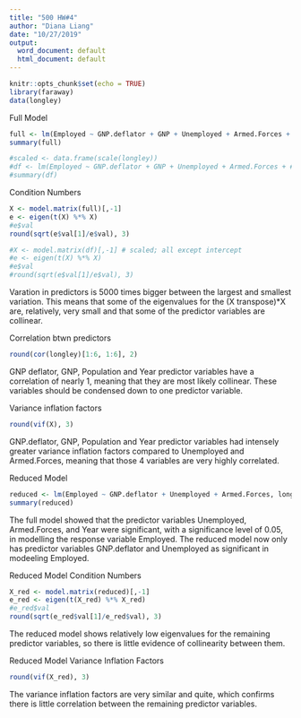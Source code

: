 ```yaml
---
title: "500 HW#4"
author: "Diana Liang"
date: "10/27/2019"
output:
  word_document: default
  html_document: default
---
```


```r
knitr::opts_chunk$set(echo = TRUE)
library(faraway)
data(longley)
```

Full Model
```r
full <- lm(Employed ~ GNP.deflator + GNP + Unemployed + Armed.Forces + Population + Year, longley)
summary(full)

#scaled <- data.frame(scale(longley))
#df <- lm(Employed ~ GNP.deflator + GNP + Unemployed + Armed.Forces + #Population + Year, scaled)
#summary(df)
```

Condition Numbers
```r
X <- model.matrix(full)[,-1]
e <- eigen(t(X) %*% X)
#e$val
round(sqrt(e$val[1]/e$val), 3)

#X <- model.matrix(df)[,-1] # scaled; all except intercept
#e <- eigen(t(X) %*% X)
#e$val
#round(sqrt(e$val[1]/e$val), 3)
```

Varation in predictors is 5000 times bigger between the largest and smallest variation. This means that some of the eigenvalues for the (X transpose)*X are, relatively, very small and that some of the predictor variables are collinear.

Correlation btwn predictors
```r
round(cor(longley)[1:6, 1:6], 2)
```

GNP deflator, GNP, Population and Year predictor variables have a correlation of nearly 1, meaning that they are most likely collinear. These variables should be condensed down to one predictor variable.


Variance inflation factors
```r
round(vif(X), 3)
```

GNP.deflator, GNP, Population and Year predictor variables had intensely greater variance inflation factors compared to Unemployed and Armed.Forces, meaning that those 4 variables are very highly correlated. 


Reduced Model
```r
reduced <- lm(Employed ~ GNP.deflator + Unemployed + Armed.Forces, longley)
summary(reduced)
```

The full model showed that the predictor variables Unemployed, Armed.Forces, and Year were significant, with a significance level of 0.05, in modelling the response variable Employed. The reduced model now only has predictor variables GNP.deflator and Unemployed as significant in modeeling Employed.


Reduced Model Condition Numbers
```r
X_red <- model.matrix(reduced)[,-1]
e_red <- eigen(t(X_red) %*% X_red)
#e_red$val
round(sqrt(e_red$val[1]/e_red$val), 3)
```

The reduced model shows relatively low eigenvalues for the remaining predictor variables, so there is little evidence of collinearity between them.

Reduced Model Variance Inflation Factors
```r
round(vif(X_red), 3)
```

The variance inflation factors are very similar and quite, which confirms there is little correlation between the remaining predictor variables.